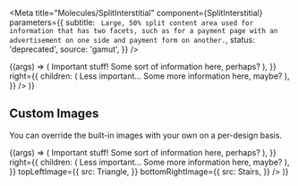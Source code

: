 
<Meta
  title="Molecules/SplitInterstitial"
  component={SplitInterstitial}
  parameters={{
    subtitle: `
Large, 50% split content area used for information that has two facets,
such as for a payment page with an advertisement on one side and payment
form on another.`,
    status: 'deprecated',
    source: 'gamut',
  }}
/>

<Canvas>
  <Story name="SplitInterstitial">
    {(args) => (
      <SplitInterstitial
        left={{
          children: (
            <React.Fragment>
              <Heading as="h1">Important stuff!</Heading>
              <Text>Some sort of information here, perhaps?</Text>
            </React.Fragment>
          ),
        }}
        right={{
          children: (
            <React.Fragment>
              <Heading as="h2">Less important...</Heading>
              <Text>Some more information here, maybe?</Text>
            </React.Fragment>
          ),
        }}
      />
    )}
  </Story>
</Canvas>

<Props of={SplitInterstitial} />

## Custom Images

You can override the built-in images with your own on a per-design basis.

<Canvas>
  <Story name="Custom Images">
    {(args) => (
      <SplitInterstitial
        left={{
          children: (
            <React.Fragment>
              <Heading as="h1">Important stuff!</Heading>
              <Text>Some sort of information here, perhaps?</Text>
            </React.Fragment>
          ),
        }}
        right={{
          children: (
            <React.Fragment>
              <Heading as="h2">Less important...</Heading>
              <Text>Some more information here, maybe?</Text>
            </React.Fragment>
          ),
        }}
        topLeftImage={{
          src: Triangle,
        }}
        bottomRightImage={{
          src: Stairs,
        }}
      />
    )}
  </Story>
</Canvas>
